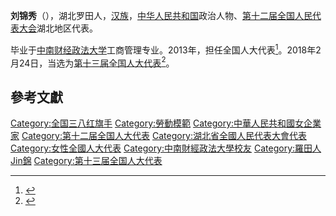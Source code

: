 '''刘锦秀'''（{{bd|1979年||}}），湖北罗田人，[[汉族|汉族]]，[[中华人民共和国|中华人民共和国]]政治人物、[[第十二届全国人民代表大会|第十二届全国人民代表大会]]湖北地区代表。

毕业于[[中南财经政法大学|中南财经政法大学]]工商管理专业。2013年，担任全国人大代表<ref>{{cite news|title=全国人大代表信息-刘锦秀|url= http://210.82.31.1:8084/delegate/viewDelegate.action?dbid=121563|accessdate=2013-04-05|newspaper=全国人大网}}{{Dead link|date=2019年12月 |bot=InternetArchiveBot |fix-attempted=yes }}</ref>。2018年2月24日，当选为[[第十三届全国人大代表|第十三届全国人大代表]]<ref>{{Cite web|title=（受权发布）中华人民共和国第十三届全国人民代表大会代表名单-中新网|url=http://www.chinanews.com/gn/2018/02-25/8453959.shtml|accessdate=2021-02-13|work=中新网|archive-date=2018-02-27|archive-url=https://web.archive.org/web/20180227031724/http://www.chinanews.com/gn/2018/02-25/8453959.shtml|dead-url=no}}</ref>。

==參考文獻==
{{reflist}}

{{DEFAULTSORT:Liu劉}}
[[Category:全国三八红旗手|Category:全国三八红旗手]]
[[Category:勞動模範|Category:勞動模範]]
[[Category:中華人民共和國女企業家|Category:中華人民共和國女企業家]]
[[Category:第十二届全国人大代表|Category:第十二届全国人大代表]]
[[Category:湖北省全國人民代表大會代表|Category:湖北省全國人民代表大會代表]]
[[Category:女性全國人大代表|Category:女性全國人大代表]]
[[Category:中南財經政法大學校友|Category:中南財經政法大學校友]]
[[Category:羅田人|Category:羅田人]]
[[Category:劉姓|Jin錦]]
[[Category:第十三届全国人大代表|Category:第十三届全国人大代表]]


{{中国政治人物小作品}}